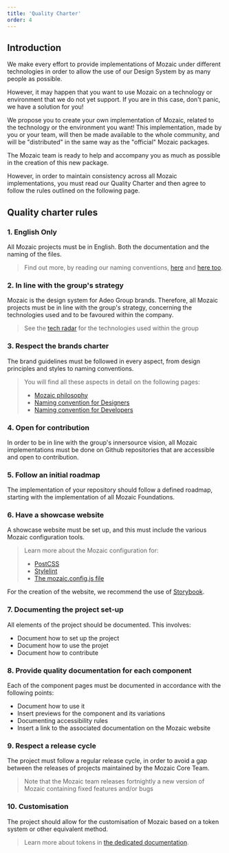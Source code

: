 ```yaml
---
title: 'Quality Charter'
order: 4
---
```


## Introduction

We make every effort to provide implementations of Mozaic under different technologies in order to allow the use of our Design System by as many people as possible.

However, it may happen that you want to use Mozaic on a technology or environment that we do not yet support. If you are in this case, don't panic, we have a solution for you!

We propose you to create your own implementation of Mozaic, related to the technology or the environment you want! This implementation, made by you or your team, will then be made available to the whole community, and will be "distributed" in the same way as the "official" Mozaic packages.

The Mozaic team is ready to help and accompany you as much as possible in the creation of this new package.

However, in order to maintain consistency across all Mozaic implementations, you must read our Quality Charter and then agree to follow the rules outlined on the following page.

## Quality charter rules

### 1. English Only

All Mozaic projects must be in English. Both the documentation and the naming of the files.

> Find out more, by reading our naming conventions, [here](/GetStarted/Designers/namingConvention/) and [here too](/Contributing/Designers/NamingConvention/).

### 2. In line with the group's strategy

Mozaic is the design system for Adeo Group brands. Therefore, all Mozaic projects must be in line with the group's strategy, concerning the technologies used and to be favoured within the company.

> See the [tech radar](https://tech-radar.adeo.cloud/#/) for the technologies used within the group

### 3. Respect the brands charter

The brand guidelines must be followed in every aspect, from design principles and styles to naming conventions.

> You will find all these aspects in detail on the following pages:
>
> - [Mozaic philosophy](/Contributing/Principles/Philosophy/)
> - [Naming convention for Designers](/GetStarted/Designers/namingConvention/)
> - [Naming convention for Developers](/GetStarted/Developers/CssNamingConventions/)

### 4. Open for contribution

In order to be in line with the group's innersource vision, all Mozaic implementations must be done on Github repositories that are accessible and open to contribution.

### 5. Follow an initial roadmap

The implementation of your repository should follow a defined roadmap, starting with the implementation of all Mozaic Foundations.

<!-- To be completed and detailed -->

### 6. Have a showcase website

A showcase website must be set up, and this must include the various Mozaic configuration tools.

> Learn more about the Mozaic configuration for:
>
> - [PostCSS](/GetStarted/Developers/Installation/postcss/)
> - [Stylelint](/GetStarted/Developers/Installation/stylelint/)
> - [The mozaic.config.js file](/GetStarted/Developers/Configuration/)

<Highlight theme="tips" title="Storybook">

For the creation of the website, we recommend the use of [Storybook](https://storybook.js.org/).

</Highlight>

### 7. Documenting the project set-up

All elements of the project should be documented. This involves:

- Document how to set up the project
- Document how to use the projet
- Document how to contribute

### 8. Provide quality documentation for each component

Each of the component pages must be documented in accordance with the following points:

- Document how to use it
- Insert previews for the component and its variations
- Documenting accessibility rules
- Insert a link to the associated documentation on the Mozaic website

### 9. Respect a release cycle

The project must follow a regular release cycle, in order to avoid a gap between the releases of projects maintained by the Mozaic Core Team.

> Note that the Mozaic team releases fortnightly a new version of Mozaic containing fixed features and/or bugs

### 10. Customisation

The project should allow for the customisation of Mozaic based on a token system or other equivalent method.

> Learn more about tokens in [the dedicated documentation](/GetStarted/Developers/CustomizeTokens/).
